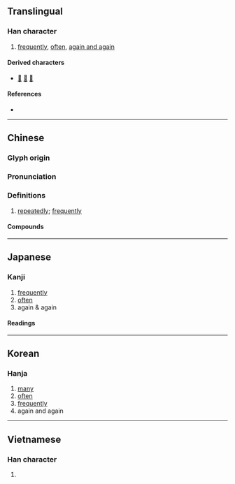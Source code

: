 {{also|屡}}
{{character info}}
==Translingual==

===Han character===
{{Han char|rn=44|rad=尸|as=11|sn=14|four=77244|canj=SLLV|ids=⿸尸婁}}

# [[frequently]], [[often]], [[again and again]]

====Derived characters====
* [[𡀿]] [[𡳰]] [[𧀓]]

====References====
* {{Han ref|kx=0303.300|dkj=07787|dj=0601.250|hdz=20979.140|uh=5C62|ud=23650|bh=B9F0|bd=47600}}

----

==Chinese==
{{zh-forms|s=屡}}

===Glyph origin===
{{Han etym}}

===Pronunciation===
{{zh-pron
|m=lǚ
|c=leoi5
|mn=qz,xm:lú/tw,zz:lí/qz:lír
|mn_note=lú/lí - literary; lír - vernacular (俗)
|mc=y
|oc=y
|cat=
}}

===Definitions===
{{zh-hanzi}}

# [[repeatedly]]; [[frequently]]

====Compounds====
{{zh-der|屢仆屢起|屢出新招|屢屢|屢年|屢戰屢勝|屢戰屢敗|屢敗屢戰|屢教不改|屢次|屢次三番|屢盟|屢空|屢見不鮮|屢試不爽|簞瓢屢空}}

----

==Japanese==

===Kanji===
{{ja-kanji|grade=|rs=尸11|shin=屡}}

# [[frequently]]
# [[often]]
# again & again

====Readings====
{{ja-readings
|goon=る
|kanon=る
|kun=しばしば-
}}

----

==Korean==

===Hanja===
{{ko-hanja|hangeul=루|rv=ru|mr=ru}}

# [[many]]
# [[often]]
# [[frequently]]
# again and again

----

==Vietnamese==

===Han character===
{{vi-hantu|[[lũ]], [[cũ]], [[lú]], [[rũ]], [[luã]], [[rủ]]|rs=尸11}}

# {{rfdef|vi|sort=尸11}}
